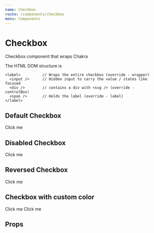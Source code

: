 ```yaml
---
name: Checkbox
route: /components/checkbox
menu: Components
---
```



# Checkbox

Checkbox component that wraps Chakra

The HTML DOM structure is

```
<label>          // Wraps the entire checkbox (override - wrapper)
  <input />      // Hidden input to carry the value / states like focused
  <div />        // contains a div with <svg /> (override - controlBox)
  <span />       // Holds the label (override - label)
</label>
```



## Default Checkbox
<Playground>
  <Checkbox>Click me</Checkbox>
</Playground>

## Disabled Checkbox
<Playground>
  <Checkbox isDisabled={true}>Click me</Checkbox>
</Playground>

## Reversed Checkbox
<Playground>
  <Checkbox isReversed={true}>Click me</Checkbox>
</Playground>

## Checkbox with custom color
<Playground>
  <Box display='flex'>
    <Checkbox 
      override={{
        controlBox: {
          _checked: {
            bg: '#029107f2',
            borderColor: '#029107f2',
          }
        }
      }}
    >Click me</Checkbox>
    <Checkbox 
      override={{
        controlBox: {
          _checked: {
            bg: '#3502ffe0',
            borderColor: '#3502ffe0',
          },
          _hover: {
            borderColor: '#3502ffe0',
            shadow: 'checkbox.hover',
          }
        }
      }}
    >Click me</Checkbox>
  </Box>
</Playground>

## Props

<Props of={Checkbox}/>